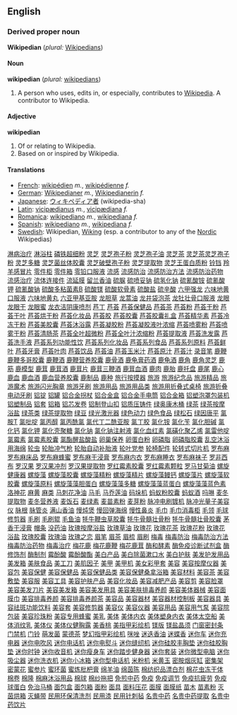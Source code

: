 ==English==

===Derived proper noun===
'''Wikipedian'''  (''plural:'' [[Wikipedians]])

====Noun====
'''wikipedian'''  (''plural:'' [[wikipedians]])
# A person who uses, edits in, or especially, contributes to [[Wikipedia]].  A contributor to Wikipedia.

====Adjective====
'''wikipedian'''
#Of or relating to Wikipedia.
#Based on or inspired by Wikipedia.

====Translations====
*[[French]]: [[wikipédien]] ''m.'', [[wikipédienne]] ''f.''
*[[German]]: [[Wikipedianer]] ''m.'', [[Wikipedianerin]] ''f.''
*[[Japanese]]: [[ウィキペディア者]] (wikipedia-sha)
*[[Latin]]: [[vicipædianus]] ''m.'', [[vicipædiana]] ''f.''
*[[Romanica]]: [[wikipediano]] ''m.'', [[wikipediana]] ''f.''
*[[Spanish]]: [[wikipediano]] ''m.'', [[wikipediana]] ''f.''
*[[Swedish]]: Wikipedian, [[Wiking]] (esp. a contributor to any of the [[Nordic]] Wikipedias)
[http://www.999777888.com/jkcy008/001.htm 淋病治疗]
[http://www.999777888.com/jkcy008/002.htm 淋浴柱]
[http://www.999777888.com/jkcy008/003.htm 磷铁超细粉]
[http://www.999777888.com/jkcy008/004.htm 灵芝]
[http://www.999777888.com/jkcy008/005.htm 灵芝孢子粉]
[http://www.999777888.com/jkcy008/006.htm 灵芝孢子油]
[http://www.999777888.com/jkcy008/007.htm 灵芝茶]
[http://www.999777888.com/jkcy008/008.htm 灵芝茶灵芝孢子粉]
[http://www.999777888.com/jkcy008/009.htm 灵芝多糖]
[http://www.999777888.com/jkcy008/010.htm 灵芝菌丝体胶囊]
[http://www.999777888.com/jkcy008/011.htm 灵芝破壁孢子粉]
[http://www.999777888.com/jkcy008/012.htm 灵芝提取物]
[http://www.999777888.com/jkcy008/013.htm 灵芝王蛋白质粉]
[http://www.999777888.com/jkcy008/014.htm 铃铛]
[http://www.999777888.com/jkcy008/015.htm 羚羊感冒片]
[http://www.999777888.com/jkcy008/016.htm 零件柜]
[http://www.999777888.com/jkcy008/017.htm 零件箱]
[http://www.999777888.com/jkcy008/018.htm 零铅口服液]
[http://www.999777888.com/jkcy008/019.htm 流感]
[http://www.999777888.com/jkcy008/020.htm 流感防治]
[http://www.999777888.com/jkcy008/021.htm 流感防治方法]
[http://www.999777888.com/jkcy008/022.htm 流感防治药物]
[http://www.999777888.com/jkcy008/023.htm 流感治疗]
[http://www.999777888.com/jkcy008/024.htm 流体连接件]
[http://www.999777888.com/jkcy008/025.htm 流延膜]
[http://www.999777888.com/jkcy008/026.htm 留兰香油]
[http://www.999777888.com/jkcy008/027.htm 硫脲]
[http://www.999777888.com/jkcy008/028.htm 硫喷妥钠]
[http://www.999777888.com/jkcy008/029.htm 硫氢化钠]
[http://www.999777888.com/jkcy008/030.htm 硫氰酸铵]
[http://www.999777888.com/jkcy008/031.htm 硫氰酸钾]
[http://www.999777888.com/jkcy008/032.htm 硫氰酸钠]
[http://www.999777888.com/jkcy008/033.htm 硫酸多粘菌素B]
[http://www.999777888.com/jkcy008/034.htm 硫酸镁]
[http://www.999777888.com/jkcy008/035.htm 硫酸软骨素]
[http://www.999777888.com/jkcy008/036.htm 硫酸盐]
[http://www.999777888.com/jkcy008/037.htm 硫辛酸]
[http://www.999777888.com/jkcy008/038.htm 六甲强龙]
[http://www.999777888.com/jkcy008/039.htm 六味地黄口服液]
[http://www.999777888.com/jkcy008/040.htm 六味地黄丸]
[http://www.999777888.com/jkcy008/041.htm 六亚甲基亚胺]
[http://www.999777888.com/jkcy008/042.htm 龙胆草]
[http://www.999777888.com/jkcy008/043.htm 龙蒿油]
[http://www.999777888.com/jkcy008/044.htm 龙井袋泡茶]
[http://www.999777888.com/jkcy008/045.htm 龙牡壮骨口服液]
[http://www.999777888.com/jkcy008/046.htm 龙眼]
[http://www.999777888.com/jkcy008/047.htm 龙眼干]
[http://www.999777888.com/jkcy008/048.htm 龙眼蜜]
[http://www.999777888.com/jkcy008/049.htm 龙衣洁阴康喷剂]
[http://www.999777888.com/jkcy008/050.htm 芦丁]
[http://www.999777888.com/jkcy008/051.htm 芦荟]
[http://www.999777888.com/jkcy008/052.htm 芦荟保健品]
[http://www.999777888.com/jkcy008/053.htm 芦荟茶]
[http://www.999777888.com/jkcy008/054.htm 芦荟粉]
[http://www.999777888.com/jkcy008/055.htm 芦荟干粉]
[http://www.999777888.com/jkcy008/056.htm 芦荟干叶]
[http://www.999777888.com/jkcy008/057.htm 芦荟烘干粉]
[http://www.999777888.com/jkcy008/058.htm 芦荟化妆品]
[http://www.999777888.com/jkcy008/059.htm 芦荟胶]
[http://www.999777888.com/jkcy008/060.htm 芦荟胶囊]
[http://www.999777888.com/jkcy008/061.htm 芦荟胶囊礼盒]
[http://www.999777888.com/jkcy008/062.htm 芦荟精华素]
[http://www.999777888.com/jkcy008/063.htm 芦荟冷冻干粉]
[http://www.999777888.com/jkcy008/064.htm 芦荟美胶囊]
[http://www.999777888.com/jkcy008/065.htm 芦荟沐浴露]
[http://www.999777888.com/jkcy008/066.htm 芦荟凝胶粉]
[http://www.999777888.com/jkcy008/067.htm 芦荟凝胶液叶浓缩]
[http://www.999777888.com/jkcy008/068.htm 芦荟喷雾粉]
[http://www.999777888.com/jkcy008/069.htm 芦荟喷雾干粉]
[http://www.999777888.com/jkcy008/070.htm 芦荟清肠茶]
[http://www.999777888.com/jkcy008/071.htm 芦荟全叶超微粉]
[http://www.999777888.com/jkcy008/072.htm 芦荟全叶汁浓缩粉]
[http://www.999777888.com/jkcy008/073.htm 芦荟提取液]
[http://www.999777888.com/jkcy008/074.htm 芦荟洗发露]
[http://www.999777888.com/jkcy008/075.htm 芦荟洗手液]
[http://www.999777888.com/jkcy008/076.htm 芦荟系列功能性饮]
[http://www.999777888.com/jkcy008/077.htm 芦荟系列化妆品]
[http://www.999777888.com/jkcy008/078.htm 芦荟系列食品]
[http://www.999777888.com/jkcy008/079.htm 芦荟系列原料]
[http://www.999777888.com/jkcy008/080.htm 芦荟鲜叶]
[http://www.999777888.com/jkcy008/081.htm 芦荟牙膏]
[http://www.999777888.com/jkcy008/082.htm 芦荟叶肉]
[http://www.999777888.com/jkcy008/083.htm 芦荟饮品]
[http://www.999777888.com/jkcy008/084.htm 芦荟油]
[http://www.999777888.com/jkcy008/085.htm 芦荟玉米汁]
[http://www.999777888.com/jkcy008/086.htm 芦荟原汁]
[http://www.999777888.com/jkcy008/087.htm 芦荟汁]
[http://www.999777888.com/jkcy008/088.htm 录音笔]
[http://www.999777888.com/jkcy008/089.htm 鹿鞭]
[http://www.999777888.com/jkcy008/090.htm 鹿鞭多哥胶囊]
[http://www.999777888.com/jkcy008/091.htm 鹿鞭酒]
[http://www.999777888.com/jkcy008/092.htm 鹿鞭营养胶囊]
[http://www.999777888.com/jkcy008/093.htm 鹿骨酒]
[http://www.999777888.com/jkcy008/094.htm 鹿龟膏药酒]
[http://www.999777888.com/jkcy008/095.htm 鹿龟酒]
[http://www.999777888.com/jkcy008/096.htm 鹿角]
[http://www.999777888.com/jkcy008/097.htm 鹿角灵芝]
[http://www.999777888.com/jkcy008/098.htm 鹿筋]
[http://www.999777888.com/jkcy008/099.htm 鹿模型]
[http://www.999777888.com/jkcy008/100.htm 鹿茸]
[http://www.999777888.com/jkcy008/101.htm 鹿茸酒]
[http://www.999777888.com/jkcy008/102.htm 鹿茸片]
[http://www.999777888.com/jkcy008/103.htm 鹿茸三鞭酒]
[http://www.999777888.com/jkcy008/104.htm 鹿茸血酒]
[http://www.999777888.com/jkcy008/105.htm 鹿肉]
[http://www.999777888.com/jkcy008/106.htm 鹿胎]
[http://www.999777888.com/jkcy008/107.htm 鹿托盘]
[http://www.999777888.com/jkcy008/108.htm 鹿尾]
[http://www.999777888.com/jkcy008/109.htm 鹿心]
[http://www.999777888.com/jkcy008/110.htm 鹿血]
[http://www.999777888.com/jkcy008/111.htm 鹿血酒]
[http://www.999777888.com/jkcy008/112.htm 鹿血营养胶囊]
[http://www.999777888.com/jkcy008/113.htm 鹿制品]
[http://www.999777888.com/jkcy008/114.htm 鹿种]
[http://www.999777888.com/jkcy008/115.htm 旅行按摸器]
[http://www.999777888.com/jkcy008/116.htm 旅游]
[http://www.999777888.com/jkcy008/117.htm 旅游纪念品]
[http://www.999777888.com/jkcy008/118.htm 旅游精品]
[http://www.999777888.com/jkcy008/119.htm 旅游魔术]
[http://www.999777888.com/jkcy008/120.htm 旅游闪光胸章]
[http://www.999777888.com/jkcy008/121.htm 旅游牙刷]
[http://www.999777888.com/jkcy008/122.htm 旅游用品]
[http://www.999777888.com/jkcy008/123.htm 旅游用品类]
[http://www.999777888.com/jkcy008/124.htm 旅游用折叠式桌椅]
[http://www.999777888.com/jkcy008/125.htm 旅游折叠电动牙刷]
[http://www.999777888.com/jkcy008/126.htm 铝锭]
[http://www.999777888.com/jkcy008/127.htm 铝罐]
[http://www.999777888.com/jkcy008/128.htm 铝合金拐杖]
[http://www.999777888.com/jkcy008/129.htm 铝合金盒]
[http://www.999777888.com/jkcy008/130.htm 铝合金手电筒]
[http://www.999777888.com/jkcy008/131.htm 铝合金箱]
[http://www.999777888.com/jkcy008/132.htm 铝塑泡罩包装机]
[http://www.999777888.com/jkcy008/133.htm 铝塑制品]
[http://www.999777888.com/jkcy008/134.htm 铝套]
[http://www.999777888.com/jkcy008/135.htm 铝箱]
[http://www.999777888.com/jkcy008/136.htm 铝芯发卷]
[http://www.999777888.com/jkcy008/137.htm 铝制登山扣]
[http://www.999777888.com/jkcy008/138.htm 铝质压铸件]
[http://www.999777888.com/jkcy008/139.htm 绿奥康木桶]
[http://www.999777888.com/jkcy008/140.htm 绿茶]
[http://www.999777888.com/jkcy008/141.htm 绿茶按摩浴盐]
[http://www.999777888.com/jkcy008/142.htm 绿茶类]
[http://www.999777888.com/jkcy008/143.htm 绿茶提取物]
[http://www.999777888.com/jkcy008/144.htm 绿豆]
[http://www.999777888.com/jkcy008/145.htm 绿光激光器]
[http://www.999777888.com/jkcy008/146.htm 绿色动力]
[http://www.999777888.com/jkcy008/147.htm 绿色食品]
[http://www.999777888.com/jkcy008/148.htm 绿松石]
[http://www.999777888.com/jkcy008/149.htm 绿因唐平]
[http://www.999777888.com/jkcy008/150.htm 氯胺T]
[http://www.999777888.com/jkcy008/151.htm 氯吡啶]
[http://www.999777888.com/jkcy008/152.htm 氯丙醇]
[http://www.999777888.com/jkcy008/153.htm 氯丙酰氯]
[http://www.999777888.com/jkcy008/154.htm 氯代丁二酰亚胺]
[http://www.999777888.com/jkcy008/155.htm 氯丁胶]
[http://www.999777888.com/jkcy008/156.htm 氯化铵]
[http://www.999777888.com/jkcy008/157.htm 氯化苄]
[http://www.999777888.com/jkcy008/158.htm 氯化胆碱]
[http://www.999777888.com/jkcy008/159.htm 氯化钙]
[http://www.999777888.com/jkcy008/160.htm 氯化钾]
[http://www.999777888.com/jkcy008/161.htm 氯化壳聚糖]
[http://www.999777888.com/jkcy008/162.htm 氯化钠]
[http://www.999777888.com/jkcy008/163.htm 氯化钠注射液]
[http://www.999777888.com/jkcy008/164.htm 氯化血红素]
[http://www.999777888.com/jkcy008/165.htm 氯磺化聚乙烯]
[http://www.999777888.com/jkcy008/166.htm 氯雷他啶]
[http://www.999777888.com/jkcy008/167.htm 氯霉素]
[http://www.999777888.com/jkcy008/168.htm 氯霉素胶囊]
[http://www.999777888.com/jkcy008/169.htm 氯酯醒盐酸盐]
[http://www.999777888.com/jkcy008/170.htm 卵巢保养]
[http://www.999777888.com/jkcy008/171.htm 卵蛋白粉]
[http://www.999777888.com/jkcy008/172.htm 卵磷脂]
[http://www.999777888.com/jkcy008/173.htm 卵磷脂胶囊]
[http://www.999777888.com/jkcy008/174.htm 乱空沐浴用海绵]
[http://www.999777888.com/jkcy008/175.htm 轮虫]
[http://www.999777888.com/jkcy008/176.htm 轮胎冲气枪]
[http://www.999777888.com/jkcy008/177.htm 轮胎自动补胎液]
[http://www.999777888.com/jkcy008/178.htm 轮叶党参]
[http://www.999777888.com/jkcy008/179.htm 轮椅配件]
[http://www.999777888.com/jkcy008/180.htm 轮转式切片机]
[http://www.999777888.com/jkcy008/181.htm 罗布麻]
[http://www.999777888.com/jkcy008/182.htm 罗布麻床品]
[http://www.999777888.com/jkcy008/183.htm 罗布麻蜂蜜]
[http://www.999777888.com/jkcy008/184.htm 罗布麻干浸膏]
[http://www.999777888.com/jkcy008/185.htm 罗布麻内衣]
[http://www.999777888.com/jkcy008/186.htm 罗布麻睡衣]
[http://www.999777888.com/jkcy008/187.htm 罗布麻袜子]
[http://www.999777888.com/jkcy008/188.htm 罗非西布]
[http://www.999777888.com/jkcy008/189.htm 罗汉果]
[http://www.999777888.com/jkcy008/190.htm 罗汉果冲剂]
[http://www.999777888.com/jkcy008/191.htm 罗汉果提取物]
[http://www.999777888.com/jkcy008/192.htm 罗红霉素胶囊]
[http://www.999777888.com/jkcy008/193.htm 罗红霉素颗粒]
[http://www.999777888.com/jkcy008/194.htm 罗马甘菊油]
[http://www.999777888.com/jkcy008/195.htm 螺旋健康器]
[http://www.999777888.com/jkcy008/196.htm 螺旋藻]
[http://www.999777888.com/jkcy008/197.htm 螺旋藻胶囊]
[http://www.999777888.com/jkcy008/198.htm 螺旋藻精粉]
[http://www.999777888.com/jkcy008/199.htm 螺旋藻精片]
[http://www.999777888.com/jkcy008/200.htm 螺旋藻鳗钙]
[http://www.999777888.com/jkcy008/201.htm 螺旋藻片]
[http://www.999777888.com/jkcy008/202.htm 螺旋藻软胶囊]
[http://www.999777888.com/jkcy008/203.htm 螺旋藻原料]
[http://www.999777888.com/jkcy008/204.htm 螺旋藻藻胆蛋白]
[http://www.999777888.com/jkcy008/205.htm 螺旋藻藻多糖]
[http://www.999777888.com/jkcy008/206.htm 螺旋藻藻蓝蛋白]
[http://www.999777888.com/jkcy008/207.htm 螺旋藻藻蓝色素]
[http://www.999777888.com/jkcy008/208.htm 洛神花]
[http://www.999777888.com/jkcy008/209.htm 麻黄]
[http://www.999777888.com/jkcy008/210.htm 麻类]
[http://www.999777888.com/jkcy008/211.htm 马刺花净油]
[http://www.999777888.com/jkcy008/212.htm 马毛]
[http://www.999777888.com/jkcy008/213.htm 马乔莲油]
[http://www.999777888.com/jkcy008/214.htm 码垛机]
[http://www.999777888.com/jkcy008/215.htm 蚂蚁粉胶囊]
[http://www.999777888.com/jkcy008/216.htm 蚂蚁酒]
[http://www.999777888.com/jkcy008/217.htm 吗啉]
[http://www.999777888.com/jkcy008/218.htm 麦冬提取物]
[http://www.999777888.com/jkcy008/219.htm 麦冬营养液]
[http://www.999777888.com/jkcy008/220.htm 麦饭石]
[http://www.999777888.com/jkcy008/221.htm 麦绿素]
[http://www.999777888.com/jkcy008/222.htm 麦苗素粉]
[http://www.999777888.com/jkcy008/223.htm 麦芽粉]
[http://www.999777888.com/jkcy008/224.htm 脉冲电刷镀机]
[http://www.999777888.com/jkcy008/225.htm 脉冲光量子美容仪]
[http://www.999777888.com/jkcy008/226.htm 脉根]
[http://www.999777888.com/jkcy008/227.htm 脉管炎]
[http://www.999777888.com/jkcy008/228.htm 满山香油]
[http://www.999777888.com/jkcy008/229.htm 慢炖煲]
[http://www.999777888.com/jkcy008/230.htm 慢回弹海绵]
[http://www.999777888.com/jkcy008/231.htm 慢性鼻炎]
[http://www.999777888.com/jkcy008/232.htm 毛巾]
[http://www.999777888.com/jkcy008/233.htm 毛巾消毒柜]
[http://www.999777888.com/jkcy008/234.htm 毛领]
[http://www.999777888.com/jkcy008/235.htm 毛球修剪器]
[http://www.999777888.com/jkcy008/236.htm 毛刷]
[http://www.999777888.com/jkcy008/237.htm 毛刷辊]
[http://www.999777888.com/jkcy008/238.htm 毛鱼油]
[http://www.999777888.com/jkcy008/239.htm 牦牛鞭虫草胶囊]
[http://www.999777888.com/jkcy008/240.htm 牦牛骨髓壮骨粉]
[http://www.999777888.com/jkcy008/241.htm 牦牛骨髓壮骨胶囊]
[http://www.999777888.com/jkcy008/242.htm 茅香干浸膏]
[http://www.999777888.com/jkcy008/243.htm 帽条]
[http://www.999777888.com/jkcy008/244.htm 没药油]
[http://www.999777888.com/jkcy008/245.htm 玫瑰按摩浴盐]
[http://www.999777888.com/jkcy008/246.htm 玫瑰草油]
[http://www.999777888.com/jkcy008/247.htm 玫瑰花]
[http://www.999777888.com/jkcy008/248.htm 玫瑰花茶]
[http://www.999777888.com/jkcy008/249.htm 玫瑰花粉]
[http://www.999777888.com/jkcy008/250.htm 玫瑰花浴盐]
[http://www.999777888.com/jkcy008/251.htm 玫瑰胶囊]
[http://www.999777888.com/jkcy008/252.htm 玫瑰油]
[http://www.999777888.com/jkcy008/253.htm 玫瑰之恋]
[http://www.999777888.com/jkcy008/254.htm 眉笔]
[http://www.999777888.com/jkcy008/255.htm 眉茶]
[http://www.999777888.com/jkcy008/256.htm 眉梳]
[http://www.999777888.com/jkcy008/257.htm 眉刷]
[http://www.999777888.com/jkcy008/258.htm 梅毒]
[http://www.999777888.com/jkcy008/259.htm 梅毒防治]
[http://www.999777888.com/jkcy008/260.htm 梅毒防治方法]
[http://www.999777888.com/jkcy008/261.htm 梅毒防治药物]
[http://www.999777888.com/jkcy008/262.htm 梅毒治疗]
[http://www.999777888.com/jkcy008/263.htm 梅花鹿]
[http://www.999777888.com/jkcy008/264.htm 梅花鹿鞭]
[http://www.999777888.com/jkcy008/265.htm 梅花鹿茸]
[http://www.999777888.com/jkcy008/266.htm 酶和酵素]
[http://www.999777888.com/jkcy008/267.htm 酶免疫诊断试剂盒]
[http://www.999777888.com/jkcy008/268.htm 酶修饰剂]
[http://www.999777888.com/jkcy008/269.htm 酶制剂]
[http://www.999777888.com/jkcy008/270.htm 霉酚酸]
[http://www.999777888.com/jkcy008/271.htm 霉酚酸酯]
[http://www.999777888.com/jkcy008/272.htm 美白产品]
[http://www.999777888.com/jkcy008/273.htm 美白除菌漱口水]
[http://www.999777888.com/jkcy008/274.htm 美白护肤]
[http://www.999777888.com/jkcy008/275.htm 美发护发用品]
[http://www.999777888.com/jkcy008/276.htm 美发箱]
[http://www.999777888.com/jkcy008/277.htm 美肤食品]
[http://www.999777888.com/jkcy008/278.htm 美工刀]
[http://www.999777888.com/jkcy008/279.htm 美肌因子]
[http://www.999777888.com/jkcy008/280.htm 美甲]
[http://www.999777888.com/jkcy008/281.htm 美甲机]
[http://www.999777888.com/jkcy008/282.htm 美女彩甲套]
[http://www.999777888.com/jkcy008/283.htm 美容]
[http://www.999777888.com/jkcy008/284.htm 美容按摩仪器]
[http://www.999777888.com/jkcy008/285.htm 美容包]
[http://www.999777888.com/jkcy008/286.htm 美容保健]
[http://www.999777888.com/jkcy008/287.htm 美容保健品]
[http://www.999777888.com/jkcy008/288.htm 美容保健品类]
[http://www.999777888.com/jkcy008/289.htm 美容保健桑拿浴箱]
[http://www.999777888.com/jkcy008/290.htm 美容材料]
[http://www.999777888.com/jkcy008/291.htm 美容茶]
[http://www.999777888.com/jkcy008/292.htm 美容敷垫]
[http://www.999777888.com/jkcy008/293.htm 美容服]
[http://www.999777888.com/jkcy008/294.htm 美容工具]
[http://www.999777888.com/jkcy008/295.htm 美容护肤产品]
[http://www.999777888.com/jkcy008/296.htm 美容化妆品]
[http://www.999777888.com/jkcy008/297.htm 美容减肥产品]
[http://www.999777888.com/jkcy008/298.htm 美容剪]
[http://www.999777888.com/jkcy008/299.htm 美容脸罩]
[http://www.999777888.com/jkcy008/300.htm 美容美发刀片]
[http://www.999777888.com/jkcy008/301.htm 美容美发箱]
[http://www.999777888.com/jkcy008/302.htm 美容美发用具]
[http://www.999777888.com/jkcy008/303.htm 美容美肤排毒养颜]
[http://www.999777888.com/jkcy008/304.htm 美容美体器械]
[http://www.999777888.com/jkcy008/305.htm 美容面膜巾]
[http://www.999777888.com/jkcy008/306.htm 美容排毒养颜]
[http://www.999777888.com/jkcy008/307.htm 美容排毒养颜茶]
[http://www.999777888.com/jkcy008/308.htm 美容品]
[http://www.999777888.com/jkcy008/309.htm 美容器材]
[http://www.999777888.com/jkcy008/310.htm 美容器材控制板]
[http://www.999777888.com/jkcy008/311.htm 美容器具]
[http://www.999777888.com/jkcy008/312.htm 美容祛斑功能饮料]
[http://www.999777888.com/jkcy008/313.htm 美容套]
[http://www.999777888.com/jkcy008/314.htm 美容修剪器]
[http://www.999777888.com/jkcy008/315.htm 美容仪]
[http://www.999777888.com/jkcy008/316.htm 美容仪器]
[http://www.999777888.com/jkcy008/317.htm 美容用品]
[http://www.999777888.com/jkcy008/318.htm 美容用气泵]
[http://www.999777888.com/jkcy008/319.htm 美容院包装]
[http://www.999777888.com/jkcy008/320.htm 美容珍珠粉]
[http://www.999777888.com/jkcy008/321.htm 美容专用蜂蜜]
[http://www.999777888.com/jkcy008/322.htm 美乳]
[http://www.999777888.com/jkcy008/323.htm 美体]
[http://www.999777888.com/jkcy008/324.htm 美体内衣]
[http://www.999777888.com/jkcy008/325.htm 美体塑身内衣]
[http://www.999777888.com/jkcy008/326.htm 美体太空船]
[http://www.999777888.com/jkcy008/327.htm 美体消纹乳]
[http://www.999777888.com/jkcy008/328.htm 美体仪]
[http://www.999777888.com/jkcy008/329.htm 美体仪健胸露]
[http://www.999777888.com/jkcy008/330.htm 美香桃]
[http://www.999777888.com/jkcy008/331.htm 美指甲彩绘机]
[http://www.999777888.com/jkcy008/332.htm 镁版]
[http://www.999777888.com/jkcy008/333.htm 镁盐晶须]
[http://www.999777888.com/jkcy008/334.htm 门窗密封条]
[http://www.999777888.com/jkcy008/335.htm 门禁机]
[http://www.999777888.com/jkcy008/336.htm 门铃]
[http://www.999777888.com/jkcy008/337.htm 萌发菌]
[http://www.999777888.com/jkcy008/338.htm 蒙德茶]
[http://www.999777888.com/jkcy008/339.htm 梦幻指甲彩绘机]
[http://www.999777888.com/jkcy008/340.htm 咪唑]
[http://www.999777888.com/jkcy008/341.htm 迷迭香油]
[http://www.999777888.com/jkcy008/342.htm 迷蝶香]
[http://www.999777888.com/jkcy008/343.htm 迷你车]
[http://www.999777888.com/jkcy008/344.htm 迷你充电器]
[http://www.999777888.com/jkcy008/345.htm 迷你电吹风]
[http://www.999777888.com/jkcy008/346.htm 迷你电话机]
[http://www.999777888.com/jkcy008/347.htm 迷你电熨斗]
[http://www.999777888.com/jkcy008/348.htm 迷你缝纫机]
[http://www.999777888.com/jkcy008/349.htm 迷你硅胶丰胸垫]
[http://www.999777888.com/jkcy008/350.htm 迷你硅胶胸垫]
[http://www.999777888.com/jkcy008/351.htm 迷你时钟]
[http://www.999777888.com/jkcy008/352.htm 迷你收音机]
[http://www.999777888.com/jkcy008/353.htm 迷你瘦身车]
[http://www.999777888.com/jkcy008/354.htm 迷你踏步健身器]
[http://www.999777888.com/jkcy008/355.htm 迷你套装]
[http://www.999777888.com/jkcy008/356.htm 迷你微型电脑]
[http://www.999777888.com/jkcy008/357.htm 迷你吸尘器]
[http://www.999777888.com/jkcy008/358.htm 迷你洗衣机]
[http://www.999777888.com/jkcy008/359.htm 迷你小冰箱]
[http://www.999777888.com/jkcy008/360.htm 迷你型电话机]
[http://www.999777888.com/jkcy008/361.htm 米粉机]
[http://www.999777888.com/jkcy008/362.htm 米黄玉]
[http://www.999777888.com/jkcy008/363.htm 密胺烟灰缸]
[http://www.999777888.com/jkcy008/364.htm 密集架]
[http://www.999777888.com/jkcy008/365.htm 密蒙花]
[http://www.999777888.com/jkcy008/366.htm 蜜参片]
[http://www.999777888.com/jkcy008/367.htm 蜜环菌]
[http://www.999777888.com/jkcy008/368.htm 蜜炼枇杷膏]
[http://www.999777888.com/jkcy008/369.htm 绵羊油]
[http://www.999777888.com/jkcy008/370.htm 绵茵陈]
[http://www.999777888.com/jkcy008/371.htm 棉纺织品漂白剂]
[http://www.999777888.com/jkcy008/372.htm 棉花虫冻干体]
[http://www.999777888.com/jkcy008/373.htm 棉卷]
[http://www.999777888.com/jkcy008/374.htm 棉隆]
[http://www.999777888.com/jkcy008/375.htm 棉麻沐浴用品]
[http://www.999777888.com/jkcy008/376.htm 棉球]
[http://www.999777888.com/jkcy008/377.htm 棉纱拖把]
[http://www.999777888.com/jkcy008/378.htm 免煎中药]
[http://www.999777888.com/jkcy008/379.htm 免疫]
[http://www.999777888.com/jkcy008/380.htm 免疫调节]
[http://www.999777888.com/jkcy008/381.htm 免疫抗疲劳]
[http://www.999777888.com/jkcy008/382.htm 免疫球蛋白]
[http://www.999777888.com/jkcy008/383.htm 免治马桶]
[http://www.999777888.com/jkcy008/384.htm 面包盒]
[http://www.999777888.com/jkcy008/385.htm 面包箱]
[http://www.999777888.com/jkcy008/386.htm 面粉]
[http://www.999777888.com/jkcy008/387.htm 面具]
[http://www.999777888.com/jkcy008/388.htm 面料压花]
[http://www.999777888.com/jkcy008/389.htm 面膜]
[http://www.999777888.com/jkcy008/390.htm 面膜纸]
[http://www.999777888.com/jkcy008/391.htm 苗木]
[http://www.999777888.com/jkcy008/392.htm 苗素粉]
[http://www.999777888.com/jkcy008/393.htm 灭茵烘箱]
[http://www.999777888.com/jkcy008/394.htm 灭蝇带]
[http://www.999777888.com/jkcy008/395.htm 民用环保清洗剂]
[http://www.999777888.com/jkcy008/396.htm 民用漆]
[http://www.999777888.com/jkcy008/397.htm 民用针刺毡]
[http://www.999777888.com/jkcy008/398.htm 名贵中药]
[http://www.999777888.com/jkcy008/399.htm 名贵中药提取]
[http://www.999777888.com/jkcy008/400.htm 名贵中药饮片]